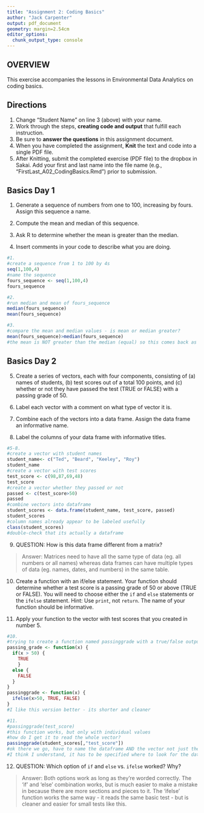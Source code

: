 ```yaml
---
title: "Assignment 2: Coding Basics"
author: "Jack Carpenter"
output: pdf_document
geometry: margin=2.54cm
editor_options: 
  chunk_output_type: console
---
```


## OVERVIEW

This exercise accompanies the lessons in Environmental Data Analytics on coding basics. 

## Directions
1. Change "Student Name" on line 3 (above) with your name.
2. Work through the steps, **creating code and output** that fulfill each instruction.
3. Be sure to **answer the questions** in this assignment document.
4. When you have completed the assignment, **Knit** the text and code into a single PDF file.
5. After Knitting, submit the completed exercise (PDF file) to the dropbox in Sakai. Add your first and last name into the file name (e.g., "FirstLast_A02_CodingBasics.Rmd") prior to submission.



## Basics Day 1

1. Generate a sequence of numbers from one to 100, increasing by fours. Assign this sequence a name. 

2. Compute the mean and median of this sequence. 

3. Ask R to determine whether the mean is greater than the median. 

4. Insert comments in your code to describe what you are doing.

```r
#1. 
#create a sequence from 1 to 100 by 4s
seq(1,100,4)
#name the sequence
fours_sequence <- seq(1,100,4)
fours_sequence

#2. 
#run median and mean of fours_sequence
median(fours_sequence)
mean(fours_sequence)

#3. 
#compare the mean and median values - is mean or median greater?
mean(fours_sequence)>median(fours_sequence)
#the mean is NOT greater than the median (equal) so this comes back as FALSE
```

## Basics Day 2

5. Create a series of vectors, each with four components, consisting of (a) names of students, (b) test scores out of a total 100 points, and (c) whether or not they have passed the test (TRUE or FALSE) with a passing grade of 50.

6. Label each vector with a comment on what type of vector it is.

7. Combine each of the vectors into a data frame. Assign the data frame an informative name.

8. Label the columns of your data frame with informative titles.

```r
#5-8.
#create a vector with student names
student_name<- c("Ted", "Beard", "Keeley", "Roy")
student_name
#create a vector with test scores
test_score <- c(98,87,69,48)
test_score
#create a vector whether they passed or not
passed <- c(test_score>50)
passed
#combine vectors into dataframe
student_scores <- data.frame(student_name, test_score, passed)
student_scores
#column names already appear to be labeled usefully
class(student_scores)
#double-check that its actually a dataframe
```

9. QUESTION: How is this data frame different from a matrix?

> Answer: Matrices need to have all the same type of data (eg. all numbers or all names) whereas data frames can have multiple types of data (eg. names, dates, and numbers) in the same table. 

10. Create a function with an if/else statement. Your function should determine whether a test score is a passing grade of 50 or above (TRUE or FALSE). You will need to choose either the `if` and `else` statements or the `ifelse` statement. Hint: Use `print`, not `return`. The name of your function should be informative.

11. Apply your function to the vector with test scores that you created in number 5. 

```r
#10.
#trying to create a function named passinggrade with a true/false output
passing_grade <- function(x) {
  if(x > 50) {
    TRUE
    }
  else {
    FALSE
  }
}
passinggrade <- function(x) {
  ifelse(x>50, TRUE, FALSE)
}
#I like this version better - its shorter and cleaner

#11.
#passinggrade(test_score)
#this function works, but only with individual values 
#how do I get it to read the whole vector? 
passinggrade(student_scores[,"test_score"])
#ok there we go, have to name the dataframe AND the vector not just the vector
#I think I understand, it has to be specified where to look for the data
```

12. QUESTION: Which option of `if` and `else` vs. `ifelse` worked? Why?

> Answer: 
Both options work as long as they're worded correctly. The 'if' and 'else' combination works, but is much easier to make a mistake in because there are more sections and pieces to it. The 'ifelse' function works the same way - it reads the same basic test - but is cleaner and easier for small tests like this.